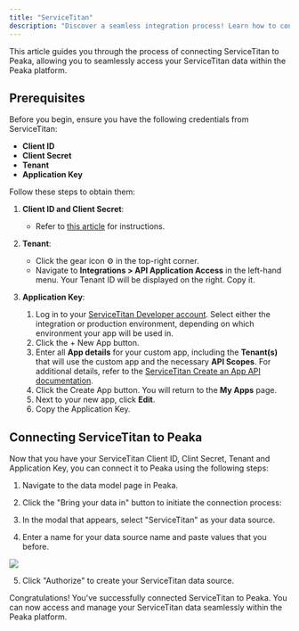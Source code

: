 ```yaml
---
title: "ServiceTitan"
description: "Discover a seamless integration process! Learn how to connect ServiceTitan to Peaka effortlessly for streamlined transactions."
---
```


This article guides you through the process of connecting ServiceTitan to Peaka, allowing you to seamlessly access your ServiceTitan data within the Peaka platform.

## Prerequisites

Before you begin, ensure you have the following credentials from ServiceTitan:

- **Client ID**
- **Client Secret**
- **Tenant**
- **Application Key**

Follow these steps to obtain them:

1. **Client ID and Client Secret**:

   - Refer to [this article](https://developer.servicetitan.io/docs/get-going-manage-client-id-and-secret/) for instructions.

2. **Tenant**:

   - Click the gear icon ⚙️ in the top-right corner.
   - Navigate to **Integrations > API Application Access** in the left-hand menu. Your Tenant ID will be displayed on the right. Copy it.

3. **Application Key**:
   1. Log in to your [ServiceTitan Developer account](https://developer.servicetitan.io/signin/). Select either the integration or production environment, depending on which environment your app will be used in.
   2. Click the + New App button.
   3. Enter all **App details** for your custom app, including the **Tenant(s)** that will use the custom app and the necessary **API Scopes**. For additional details, refer to the [ServiceTitan Create an App API documentation](https://developer.servicetitan.io/docs/get-going-create-an-app/).
   4. Click the Create App button. You will return to the **My Apps** page.
   5. Next to your new app, click **Edit**.
   6. Copy the Application Key.

## Connecting ServiceTitan to Peaka

Now that you have your ServiceTitan Client ID, Clint Secret, Tenant and Application Key, you can connect it to Peaka using the following steps:

1. Navigate to the data model page in Peaka.

2. Click the "Bring your data in" button to initiate the connection process:

3. In the modal that appears, select "ServiceTitan" as your data source.

4. Enter a name for your data source name and paste values that you before.

<img src="https://cdn.peaka.com/integrations/service-titan-1.png" />

5. Click "Authorize" to create your ServiceTitan data source.

Congratulations! You've successfully connected ServiceTitan to Peaka. You can now access and manage your ServiceTitan data seamlessly within the Peaka platform.
